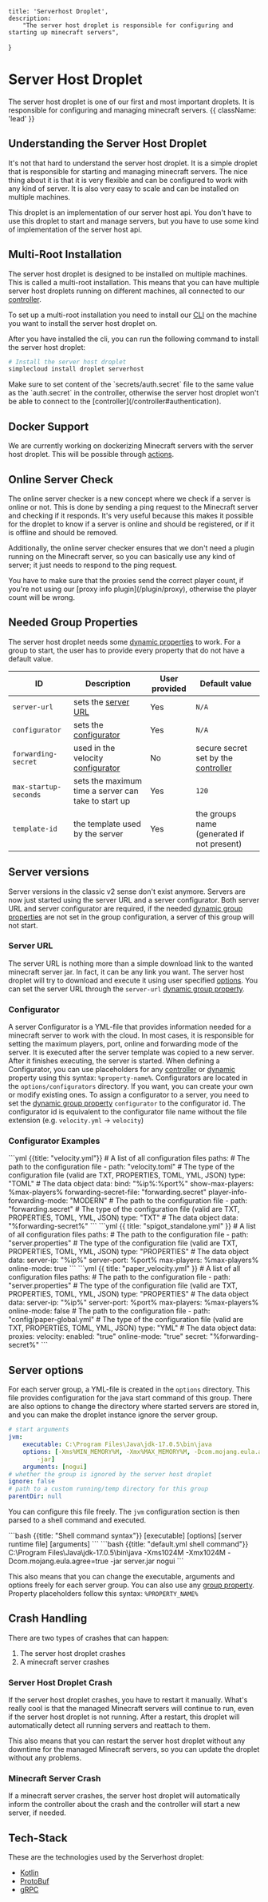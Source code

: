     title: 'Serverhost Droplet',
    description:
        "The server host droplet is responsible for configuring and starting up minecraft servers",
}


# Server Host Droplet
The server host droplet is one of our first and most important droplets. It is responsible for configuring and managing minecraft servers. {{ className: 'lead' }}

## Understanding the Server Host Droplet
It's not that hard to understand the server host droplet. It is a simple droplet that is responsible for starting and managing minecraft servers.
The nice thing about it is that it is very flexible and can be configured to work with any kind of server. It is also very easy to scale and can be installed on multiple machines.

This droplet is an implementation of our server host api. You don't have to use this droplet to start and manage servers, but you have to use some kind of implementation of the server host api.

## Multi-Root Installation
The server host droplet is designed to be installed on multiple machines. This is called a multi-root installation.
This means that you can have multiple server host droplets running on different machines, all connected to our [controller](/controller).

To set up a multi-root installation you need to install our [CLI](/cli#installation) on the machine you want to install the server host droplet on.

After you have installed the cli, you can run the following command to install the server host droplet:
```bash
# Install the server host droplet
simplecloud install droplet serverhost
```

<Note>
    Make sure to set content of the `secrets/auth.secret` file to the same value as the `auth.secret` in the controller, otherwise the server host droplet won't be able to connect to the [controller](/controller#authentication).
</Note>

## Docker Support
We are currently working on dockerizing Minecraft servers with the server host droplet. This will be possible through [actions](/template#actions).

## Online Server Check
The online server checker is a new concept where we check if a server is online or not. This is done by sending a ping request to the Minecraft server and checking if it responds.
It's very useful because this makes it possible for the droplet to know if a server is online and should be registered, or if it is offline and should be removed.

Additionally, the online server checker ensures that we don't need a plugin running on the Minecraft server, so you can basically use any kind of server; it just needs to respond to the ping request.

<Note>
    You have to make sure that the proxies send the correct player count, if you're not using our [proxy info plugin](/plugin/proxy), otherwise the player count will be wrong.
</Note>

## Needed Group Properties
The server host droplet needs some [dynamic properties](/server-group#dynamic-properties) to work. For a group to start,
the user has to provide every property that do not have a default value.

| ID                    | Description                                           | User provided | Default value                                      |
|-----------------------|-------------------------------------------------------|---------------|----------------------------------------------------|
| `server-url`          | sets the [server URL](#server-versions)               | Yes           | `N/A`                                              |
| `configurator`        | sets the [configurator](#server-versions)             | Yes           | `N/A`                                              |
| `forwarding-secret`   | used in the velocity [configurator](#server-versions) | No            | secure secret set by the [controller](/controller) |
| `max-startup-seconds` | sets the maximum time a server can take to start up   | Yes           | `120`                                              |
| `template-id`         | the template used by the server                       | Yes           | the groups name (generated if not present)         |


## Server versions
Server versions in the classic v2 sense don't exist anymore.
Servers are now just started using the server URL and a server configurator. Both server URL and server configurator are required,
if the needed [dynamic group properties](/server-group#dynamic-properties) are not set in the group configuration, a server of this
group will not start.

### Server URL
The server URL is nothing more than a simple download link to the wanted minecraft server jar.
In fact, it can be any link you want. The server host droplet will try to download and execute it using
user specified [options](#server-options). You can set the server URL through the `server-url` [dynamic group property](/server-group#dynamic-properties).

### Configurator
A server Configurator is a YML-file that provides information needed for a minecraft server to work with the cloud.
In most cases, it is responsible for setting the maximum players, port, online and forwarding mode of the server.
It is executed after the server template was copied to a new server. After it finishes executing, the server is started.
When defining a Configurator, you can use placeholders for any [controller](/server-group#controller-properties) or [dynamic](/server-group#dynamic-properties) property using this syntax: `%property-name%`.
Configurators are located in the `options/configurators` directory. If you want, you can create your own or modify existing ones.
To assign a configurator to a server, you need to set the [dynamic group property](/server-group#dynamic-properties) `configurator` to the configurator id.
The configurator id is equivalent to the configurator file name without the file extension (e.g. `velocity.yml` -> `velocity`)

### Configurator Examples

<CodeGroup>
    ```yml {{title: "velocity.yml"}}
    # A list of all configuration files
    paths:
          # The path to the configuration file
        - path: "velocity.toml"
          # The type of the configuration file (valid are TXT, PROPERTIES, TOML, YML, JSON)
          type: "TOML"
          # The data object
          data:
            bind: "%ip%:%port%"
            show-max-players: %max-players%
            forwarding-secret-file: "forwarding.secret"
            player-info-forwarding-mode: "MODERN"
          # The path to the configuration file
        - path: "forwarding.secret"
          # The type of the configuration file (valid are TXT, PROPERTIES, TOML, YML, JSON)
          type: "TXT"
          # The data object
          data: "%forwarding-secret%"
    ```
    ```yml {{ title: "spigot_standalone.yml" }}
    # A list of all configuration files
    paths:
          # The path to the configuration file
        - path: "server.properties"
          # The type of the configuration file (valid are TXT, PROPERTIES, TOML, YML, JSON)
          type: "PROPERTIES"
          # The data object
          data:
            server-ip: "%ip%"
            server-port: %port%
            max-players: %max-players%
            online-mode: true
    ```
    ```yml {{ title: "paper_velocity.yml" }}
    # A list of all configuration files
    paths:
          # The path to the configuration file
        - path: "server.properties"
          # The type of the configuration file (valid are TXT, PROPERTIES, TOML, YML, JSON)
          type: "PROPERTIES"
          # The data object
          data:
            server-ip: "%ip%"
            server-port: %port%
            max-players: %max-players%
            online-mode: false
          # The path to the configuration file
        - path: "config/paper-global.yml"
          # The type of the configuration file (valid are TXT, PROPERTIES, TOML, YML, JSON)
          type: "YML"
          # The data object
          data:
            proxies:
              velocity:
                enabled: "true"
                online-mode: "true"
                secret: "%forwarding-secret%"
    ```
</CodeGroup>


## Server options
For each server group, a YML-file is created in the `options` directory.
This file provides configuration for the java start command of this group. There are also options to change the directory where
started servers are stored in, and you can make the droplet instance ignore the server group.

```yml {{ title: "default.yml" }}
# start arguments
jvm:
    executable: C:\Program Files\Java\jdk-17.0.5\bin\java
    options: [-Xms%MIN_MEMORY%M, -Xmx%MAX_MEMORY%M, -Dcom.mojang.eula.agree=true,
        -jar]
    arguments: [nogui]
# whether the group is ignored by the server host droplet
ignore: false
# path to a custom running/temp directory for this group
parentDir: null
```

You can configure this file freely. The `jvm` configuration section is then parsed to a shell command and executed.

<CodeGroup>
    ```bash {{title: "Shell command syntax"}}
    [executable] [options] [server runtime file] [arguments]
    ```
    ```bash {{title: "default.yml shell command"}}
    C:\Program Files\Java\jdk-17.0.5\bin\java -Xms1024M -Xmx1024M -Dcom.mojang.eula.agree=true -jar server.jar nogui
    ```
</CodeGroup>

This also means that you can change the executable, arguments and options freely for each server group.
You can also use any [group property](/server-group#controller-properties). Property placeholders follow this syntax:
`%PROPERTY_NAME%`

## Crash Handling
There are two types of crashes that can happen:
1. The server host droplet crashes
2. A minecraft server crashes

### Server Host Droplet Crash
If the server host droplet crashes, you have to restart it manually. What's really cool is that the managed Minecraft servers will continue to run, even if the server host droplet is not running.
After a restart, this droplet will automatically detect all running servers and reattach to them.

This also means that you can restart the server host droplet without any downtime for the managed Minecraft servers, so you can update the droplet without any problems.

### Minecraft Server Crash
If a minecraft server crashes, the server host droplet will automatically inform the controller about the crash and the controller will start a new server, if needed.

## Tech-Stack
These are the technologies used by the Serverhost droplet:
- [Kotlin](https://kotlinlang.org/)
- [ProtoBuf](https://developers.google.com/protocol-buffers)
- [gRPC](https://grpc.io/)